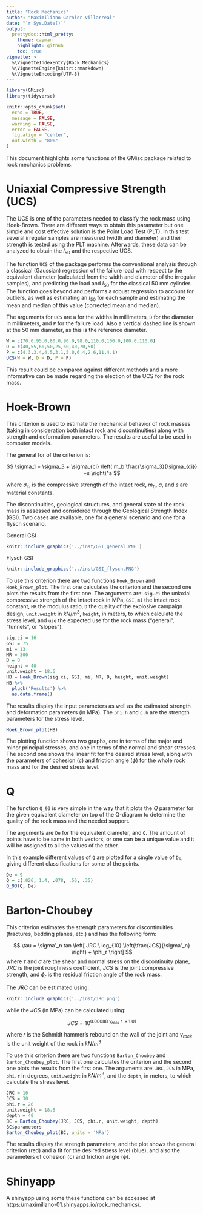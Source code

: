 ```yaml
---
title: "Rock Mechanics"
author: "Maximiliano Garnier Villarreal"
date: "`r Sys.Date()`"
output:
  prettydoc::html_pretty:
    theme: cayman
    highlight: github
    toc: true
vignette: >
  %\VignetteIndexEntry{Rock Mechanics}
  %\VignetteEngine{knitr::rmarkdown}
  %\VignetteEncoding{UTF-8}
---
```


```r
library(GMisc)
library(tidyverse)

knitr::opts_chunk$set(
  echo = TRUE,
  message = FALSE,
  warning = FALSE,
  error = FALSE,
  fig.align = "center",
  out.width = "80%"
)
```

This document highlights some functions of the GMisc package related to rock mechanics problems.

# Uniaxial Compressive Strength (UCS)

The UCS is one of the parameters needed to classify the rock mass using Hoek-Brown. There are different ways to obtain this parameter but one simple and cost effective solution is the Point Load Test (PLT). In this test several irregular samples are measured (width and diameter) and their strength is tested using the PLT machine. Afterwards, these data can be analyzed to obtain the $I_{50}$ and the respective UCS.

The function `UCS` of the package performs the conventional analysis through a classical (Gaussian) regression of the failure load with respect to the equivalent diameter (calculated from the width and diameter of the irregular samples), and predicting the load and $I_{50}$ for the classical 50 mm cylinder. The function goes beyond and performs a robust regression to account for outliers, as well as estimating an $I_{50}$ for each sample and estimating the mean and median of this value (corrected mean and median).

The arguments for `UCS` are `W` for the widths in millimeters, `D` for the diameter in millimeters, and `P` for the failure load. Also a vertical dashed line is shown at the 50 mm diameter, as this is the reference diameter.

```r
W = c(70.0,95.0,80.0,90.0,98.0,110.0,100.0,100.0,110.0)
D = c(40,55,60,50,25,60,40,70,50)
P = c(4.3,3.4,4.5,3.1,5.0,6.4,2.6,11,4.1)
UCS(W = W, D = D, P = P)
```

This result could be compared against different methods and a more informative can be made regarding the election of the UCS for the rock mass.

# Hoek-Brown

This criterion is used to estimate the mechanical behavior of rock masses (taking in consideration both intact rock and discontinuities) along with strength and deformation parameters. The results are useful to be used in computer models.

The general for of the criterion is:

$$
\sigma_1 = \sigma_3 + \sigma_{ci} \left( m_b \frac{\sigma_3}{\sigma_{ci}} +s \right)^a
$$

where $\sigma_{ci}$ is the compressive strength of the intact rock, $m_b$, $a$, and $s$ are material constants.

The discontinuities, geological structures, and general state of the rock mass is assessed and considered through the Geological Strength Index (GSI). Two cases are available, one for a general scenario and one for a flysch scenario.

General GSI

```r
knitr::include_graphics('../inst/GSI_general.PNG')
```

Flysch GSI

```r
knitr::include_graphics('../inst/GSI_flysch.PNG')
```

To use this criterion there are two functions `Hoek_Brown` and `Hoek_Brown_plot`. The first one calculates the criterion and the second one plots the results from the first one. The arguments are: `sig.ci` the uniaxial compressive strength of the intact rock in MPa, `GSI`, `mi` the intact rock constant, `MR` the modulus ratio, `D` the quality of the explosive campaign design, `unit.weight` in $kN/m^3$, `height`, in meters, to which calculate the stress level, and `use` the expected use for the rock mass ("general", "tunnels", or "slopes").

```r
sig.ci = 16
GSI = 75
mi = 13
MR = 300
D = 0
height = 40
unit.weight = 18.6
HB = Hoek_Brown(sig.ci, GSI, mi, MR, D, height, unit.weight)
HB %>% 
  pluck('Results') %>% 
  as.data.frame()
```

The results display the input parameters as well as the estimated strength and deformation parameters (in MPa). The `phi.h` and `c.h` are the strength parameters for the stress level.

```r
Hoek_Brown_plot(HB)
```

The plotting function shows two graphs, one in terms of the major and minor principal stresses, and one in terms of the normal and shear stresses. The second one shows the linear fit for the desired stress level, along with the parameters of cohesion ($c$) and friction angle ($\phi$) for the whole rock mass and for the desired stress level.

# Q

The function `Q_93` is very simple in the way that it plots the $Q$ parameter for the given equivalent diameter on top of the Q-diagram to determine the quality of the rock mass and the needed support.

The arguments are `De` for the equivalent diameter, and `Q`. The amount of points have to be same in both vectors, or one can be a unique value and it will be assigned to all the values of the other.

In this example different values of `Q` are plotted for a single value of `De`, giving different classifications for some of the points.

```r
De = 9
Q = c(.026, 1.4, .078, .56, .35)
Q_93(Q, De)
```

# Barton-Choubey

This criterion estimates the strength parameters for discontinuities (fractures, bedding planes, etc.) and has the following form:

$$
\tau = \sigma'_n tan \left[ JRC \ log_{10} \left(\frac{JCS}{\sigma'_n} \right) + \phi_r \right]
$$
where $\tau$ and $\sigma$ are the shear and normal stress on the discontinuity plane, $JRC$ is the joint roughness coefficient, $JCS$ is the joint compressive strength, and $\phi_r$ is the residual friction angle of the rock mass.

The $JRC$ can be estimated using:

```r
knitr::include_graphics('../inst/JRC.png')
```

while the $JCS$ (in MPa) can be calculated using:

$$JCS = 10^{0.00088 \ \gamma_{rock} \ r \ + 1.01}$$

where $r$ is the Schmidt hammer's rebound on the wall of the joint and $\gamma_{rock}$ is the unit weight of the rock in $kN/m^3$

To use this criterion there are two functions `Barton_Choubey` and `Barton_Choubey_plot`. The first one calculates the criterion and the second one plots the results from the first one. The arguments are: `JRC`, `JCS` in MPa, `phi.r` in degrees, `unit.weight` in $kN/m^3$, and the `depth`, in meters, to which calculate the stress level.

```r
JRC = 10
JCS = 30
phi.r = 26
unit.weight = 18.6
depth = 40
BC = Barton_Choubey(JRC, JCS, phi.r, unit.weight, depth)
BC$parameters
Barton_Choubey_plot(BC, units = 'MPa')
```

The results display the strength parameters, and the plot shows the general criterion (red) and a fit for the desired stress level (blue), and also the parameters of cohesion ($c$) and friction angle ($\phi$).

# Shinyapp

A shinyapp using some these functions can be accessed at https://maximiliano-01.shinyapps.io/rock_mechanics/.
